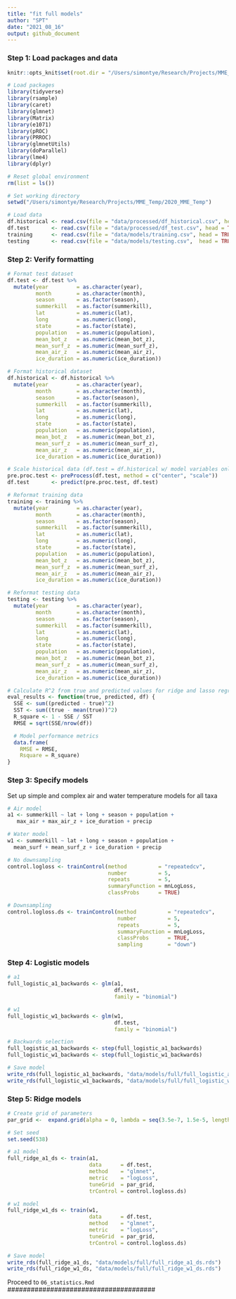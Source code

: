 ```yaml
---
title: "fit full models"
author: "SPT"
date: "2021_08_16"
output: github_document
---
```


### Step 1: Load packages and data


```r
knitr::opts_knit$set(root.dir = "/Users/simontye/Research/Projects/MME_Temp/2020_MME_Temp")
```

```r
# Load packages
library(tidyverse)
library(rsample)
library(caret)
library(glmnet)
library(Matrix)
library(e1071)
library(pROC)
library(PRROC) 
library(glmnetUtils)
library(doParallel)
library(lme4)
library(dplyr)

# Reset global environment
rm(list = ls())

# Set working directory
setwd("/Users/simontye/Research/Projects/MME_Temp/2020_MME_Temp")

# Load data
df.historical <- read.csv(file = "data/processed/df_historical.csv", head = TRUE, sep = ",")
df.test       <- read.csv(file = "data/processed/df_test.csv", head = TRUE, sep = ",")
training      <- read.csv(file = "data/models/training.csv", head = TRUE, sep = ",")
testing       <- read.csv(file = "data/models/testing.csv",  head = TRUE, sep = ",")
```

### Step 2: Verify formatting

```r
# Format test dataset
df.test <- df.test %>%
  mutate(year         = as.character(year),
         month        = as.character(month),
         season       = as.factor(season),
         summerkill   = as.factor(summerkill),
         lat          = as.numeric(lat),
         long         = as.numeric(long),
         state        = as.factor(state),
         population   = as.numeric(population),
         mean_bot_z   = as.numeric(mean_bot_z),
         mean_surf_z  = as.numeric(mean_surf_z),
         mean_air_z   = as.numeric(mean_air_z),
         ice_duration = as.numeric(ice_duration))

# Format historical dataset
df.historical <- df.historical %>%
  mutate(year         = as.character(year),
         month        = as.character(month),
         season       = as.factor(season),
         summerkill   = as.factor(summerkill),
         lat          = as.numeric(lat),
         long         = as.numeric(long),
         state        = as.factor(state),
         population   = as.numeric(population),
         mean_bot_z   = as.numeric(mean_bot_z),
         mean_surf_z  = as.numeric(mean_surf_z),
         mean_air_z   = as.numeric(mean_air_z),
         ice_duration = as.numeric(ice_duration))

# Scale historical data (df.test = df.historical w/ model variables only)
pre.proc.test <- preProcess(df.test, method = c("center", "scale"))
df.test       <- predict(pre.proc.test, df.test)

# Reformat training data
training <- training %>%
  mutate(year         = as.character(year),
         month        = as.character(month),
         season       = as.factor(season),
         summerkill   = as.factor(summerkill),
         lat          = as.numeric(lat),
         long         = as.numeric(long),
         state        = as.factor(state),
         population   = as.numeric(population),
         mean_bot_z   = as.numeric(mean_bot_z),
         mean_surf_z  = as.numeric(mean_surf_z),
         mean_air_z   = as.numeric(mean_air_z),
         ice_duration = as.numeric(ice_duration))

# Reformat testing data
testing <- testing %>%
  mutate(year         = as.character(year),
         month        = as.character(month),
         season       = as.factor(season),
         summerkill   = as.factor(summerkill),
         lat          = as.numeric(lat),
         long         = as.numeric(long),
         state        = as.factor(state),
         population   = as.numeric(population),
         mean_bot_z   = as.numeric(mean_bot_z),
         mean_surf_z  = as.numeric(mean_surf_z),
         mean_air_z   = as.numeric(mean_air_z),
         ice_duration = as.numeric(ice_duration))

# Calculate R^2 from true and predicted values for ridge and lasso regressions
eval_results <- function(true, predicted, df) {
  SSE <- sum((predicted - true)^2)
  SST <- sum((true - mean(true))^2)
  R_square <- 1 - SSE / SST
  RMSE = sqrt(SSE/nrow(df))

  # Model performance metrics
  data.frame(
    RMSE = RMSE,
    Rsquare = R_square)
}
```

### Step 3: Specify models

Set up simple and complex air and water temperature models for all taxa

```r
# Air model
a1 <- summerkill ~ lat + long + season + population +
   max_air + max_air_z + ice_duration + precip

# Water model
w1 <- summerkill ~ lat + long + season + population +
  mean_surf + mean_surf_z + ice_duration + precip

# No downsampling
control.logloss <- trainControl(method          = "repeatedcv",
                                number          = 5,
                                repeats         = 5,
                                summaryFunction = mnLogLoss,
                                classProbs      = TRUE)

# Downsampling
control.logloss.ds <- trainControl(method          = "repeatedcv",
                                   number          = 5,
                                   repeats         = 5,
                                   summaryFunction = mnLogLoss,
                                   classProbs      = TRUE,
                                   sampling        = "down")
```

### Step 4: Logistic models

```r
# a1
full_logistic_a1_backwards <- glm(a1,
                                  df.test,
                                  family = "binomial")

# w1
full_logistic_w1_backwards <- glm(w1,
                                  df.test,
                                  family = "binomial")

# Backwards selection
full_logistic_a1_backwards <- step(full_logistic_a1_backwards)
full_logistic_w1_backwards <- step(full_logistic_w1_backwards)

# Save model
write_rds(full_logistic_a1_backwards, "data/models/full/full_logistic_a1_backwards.rds")
write_rds(full_logistic_w1_backwards, "data/models/full/full_logistic_w1_backwards.rds")
```

### Step 5: Ridge models

```r
# Create grid of parameters
par_grid <-  expand.grid(alpha = 0, lambda = seq(3.5e-7, 1.5e-5, length.out = 6))

# Set seed
set.seed(538)

# a1 model
full_ridge_a1_ds <- train(a1, 
                          data      = df.test, 
                          method    = "glmnet",
                          metric    = "logLoss",
                          tuneGrid  = par_grid,
                          trControl = control.logloss.ds)

# w1 model
full_ridge_w1_ds <- train(w1, 
                          data      = df.test, 
                          method    = "glmnet",
                          metric    = "logLoss",
                          tuneGrid  = par_grid,
                          trControl = control.logloss.ds)

# Save model
write_rds(full_ridge_a1_ds, "data/models/full/full_ridge_a1_ds.rds")
write_rds(full_ridge_w1_ds, "data/models/full/full_ridge_w1_ds.rds")
```

######################################
Proceed to `06_statistics.Rmd`
######################################
